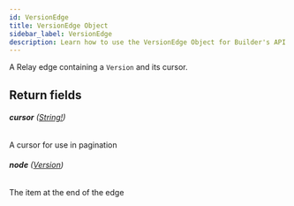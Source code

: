 ```yaml
---
id: VersionEdge
title: VersionEdge Object
sidebar_label: VersionEdge
description: Learn how to use the VersionEdge Object for Builder's API.
---
```


A Relay edge containing a `Version` and its cursor.

## Return fields

###### <b>cursor</b> ([String!](/composer/builder/api/schema/scalar/String.mdx))

A cursor for use in pagination

###### <b>node</b> ([Version](/composer/builder/api/schema/object/Version.mdx))

The item at the end of the edge
